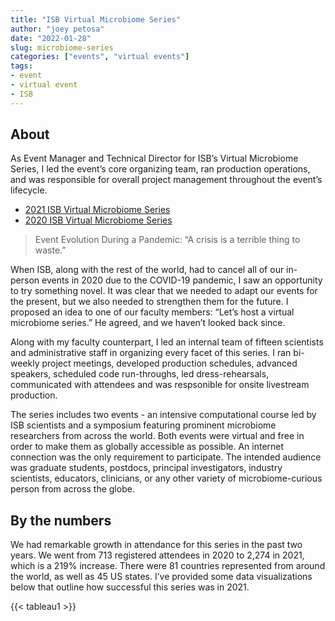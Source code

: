 ```yaml
---
title: "ISB Virtual Microbiome Series"
author: "joey petosa"
date: "2022-01-28"
slug: microbiome-series
categories: ["events", "virtual events"]
tags:
- event
- virtual event
- ISB
---
```



## About  
As Event Manager and Technical Director for ISB's Virtual Microbiome Series, I 
led the event's core organizing team, ran production operations, and was 
responsible for overall project management throughout the event's lifecycle.  

* [2021 ISB Virtual Microbiome Series](https://isbscience.org/microbiome2021/)  
* [2020 ISB Virtual Microbiome Series](https://isbscience.org/microbiome2020/)

>Event Evolution During a Pandemic: “A crisis is a terrible thing to waste."  

When ISB, along with the rest of the world, had to cancel all of our in-person 
events in 2020 due to the COVID-19 pandemic, I saw an opportunity to try 
something novel. It was clear that we needed to adapt our events for the present, 
but we also needed to strengthen them for the future. I proposed an idea to one 
of our faculty members: "Let's host a virtual microbiome series." He agreed, 
and we haven't looked back since.  

Along with my faculty counterpart, I led an internal team of fifteen scientists 
and administrative staff in organizing every facet of this series. I ran 
bi-weekly project meetings, developed production schedules, advanced speakers, 
scheduled code run-throughs, led dress-rehearsals, communicated with attendees 
and was respsonible for onsite livestream production. 

The series includes two events - an intensive computational course led by ISB 
scientists and a symposium featuring prominent microbiome researchers from across 
the world. Both events were virtual and free in order to make them as globally 
accessible as possible. An internet connection was the only requirement to 
participate. The intended audience was graduate students, postdocs, principal 
investigators, industry scientists, educators, clinicians, or any other variety 
of microbiome-curious person from across the globe.

## By the numbers    
We had remarkable growth in attendance for this series in the past two years. 
We went from 713 registered attendees in 2020 to 2,274 in 2021, which is a 
219% increase. There were 81 countries represented from around the world, as 
well as 45 US states. I’ve provided some data visualizations below that outline 
how successful this series was in 2021.

{{< tableau1 >}} 



